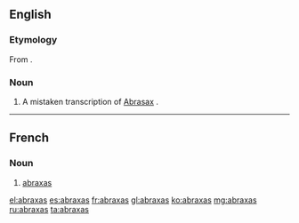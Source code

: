{{also|Abraxas}}
==English==
{{wikipedia|Abraxas}}
===Etymology===
From {{etyl|grc}}.

===Noun===
{{en-noun|-}}

# {{gnosticism|historical}} A mistaken transcription of [[Abrasax]]<!--(which was [[mystical]] word used as a [[charm]] and [[engraved]] on gems among some Greek Gnostics)-->.

----

==French==

===Noun===
{{fr-noun|m|pl=abraxas}}

# {{gnosticism|historical}} [[#Noun|abraxas]]

[[el:abraxas]]
[[es:abraxas]]
[[fr:abraxas]]
[[gl:abraxas]]
[[ko:abraxas]]
[[mg:abraxas]]
[[ru:abraxas]]
[[ta:abraxas]]